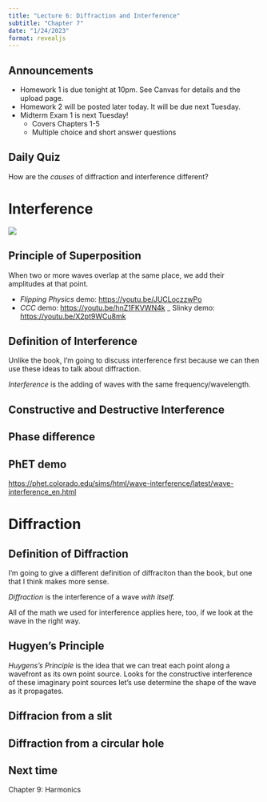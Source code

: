 ```yaml
---
title: "Lecture 6: Diffraction and Interference"
subtitle: "Chapter 7"
date: "1/24/2023"
format: revealjs
---
```


## Announcements

::: {.incremental}
- Homework 1 is due tonight at 10pm.  See Canvas for details and the upload page.
- Homework 2 will be posted later today.  It will be due next Tuesday.
- Midterm Exam 1 is next Tuesday!
  - Covers Chapters 1-5
  - Multiple choice and short answer questions
:::

## Daily Quiz
How are the *causes* of diffraction and interference different?

# Interference
![](figs/lecture-06/mothwater.jpg)

## Principle of Superposition
When two or more waves overlap at the same place, we add their amplitudes at that point.

- *Flipping Physics* demo: <https://youtu.be/JUCLoczzwPo>
- *CCC* demo: <https://youtu.be/hnZ1FKVWN4k>
_ Slinky demo: <https://youtu.be/X2pt9WCu8mk> <!-- TODO link with mute -->

## Definition of Interference
Unlike the book, I'm going to discuss interference first because we can then use these ideas to talk about diffraction.

*Interference* is the adding of waves with the same frequency/wavelength.

## Constructive and Destructive Interference

## Phase difference

## PhET demo
<https://phet.colorado.edu/sims/html/wave-interference/latest/wave-interference_en.html>

# Diffraction

## Definition of Diffraction
I'm going to give a different definition of diffraciton than the book, but one that I think makes more sense.

*Diffraction* is the interference of a wave *with itself.*

All of the math we used for interference applies here, too, if we look at the wave in the right way.

## Hugyen's Principle

*Huygens's Principle* is the idea that we can treat each point along a wavefront as its own point source. Looks for the constructive interference of these imaginary point sources let's use determine the shape of the wave as it propagates.

## Diffracion from a slit

## Diffraction from a circular hole

## Next time
Chapter 9: Harmonics